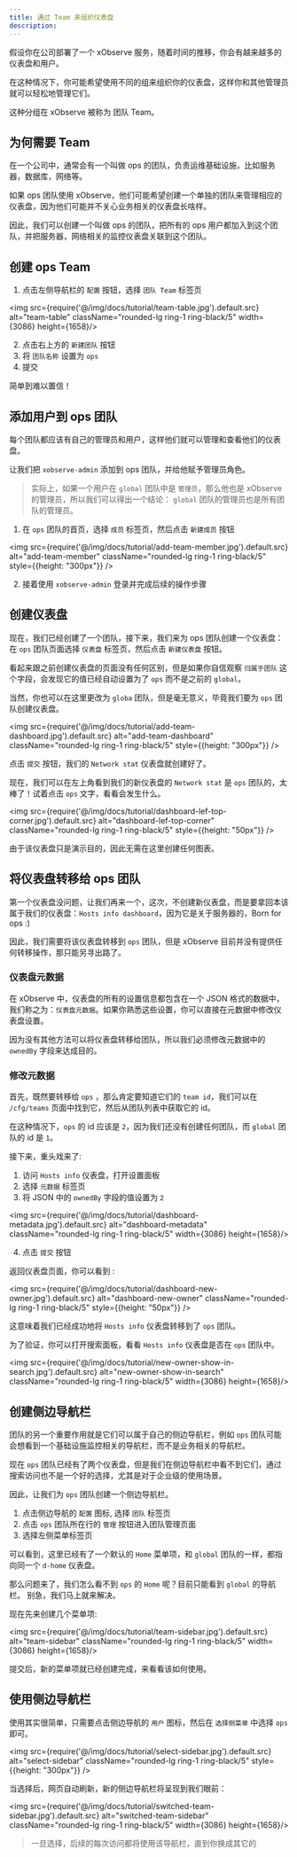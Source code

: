 ```yaml
---
title: 通过 Team 来组织仪表盘
description: 
---
```


假设你在公司部署了一个 xObserve 服务，随着时间的推移，你会有越来越多的仪表盘和用户。

在这种情况下，你可能希望使用不同的组来组织你的仪表盘，这样你和其他管理员就可以轻松地管理它们。

这种分组在 xObserve 被称为 团队 Team。


## 为何需要 Team

在一个公司中，通常会有一个叫做 ops 的团队，负责运维基础设施，比如服务器，数据库，网络等。

如果 ops 团队使用 xObserve，他们可能希望创建一个单独的团队来管理相应的仪表盘，因为他们可能并不关心业务相关的仪表盘长啥样。

因此，我们可以创建一个叫做 ops 的团队，把所有的 ops 用户都加入到这个团队，并把服务器，网络相关的监控仪表盘关联到这个团队。

## 创建 ops Team

1. 点击左侧导航栏的 `配置` 按钮，选择 `团队 Team` 标签页

<img src={require('@/img/docs/tutorial/team-table.jpg').default.src} alt="team-table"  className="rounded-lg ring-1 ring-black/5"  width={3086} height={1658}/>


2. 点击右上方的 `新建团队` 按钮
3. 将 `团队名称` 设置为 `ops`
4. 提交

简单到难以置信！

## 添加用户到 ops 团队

每个团队都应该有自己的管理员和用户，这样他们就可以管理和查看他们的仪表盘。

让我们把 `xobserve-admin` 添加到 ops 团队，并给他赋予管理员角色。

> 实际上，如果一个用户在 `global` 团队中是 `管理员`，那么他也是 xObserve 的管理员，所以我们可以得出一个结论：
> `global` 团队的管理员也是所有团队的管理员。


1. 在 `ops` 团队的首页，选择 `成员` 标签页，然后点击 `新建成员` 按钮

<img src={require('@/img/docs/tutorial/add-team-member.jpg').default.src} alt="add-team-member"  className="rounded-lg ring-1 ring-black/5"  style={{height: "300px"}} />


2. 接着使用 `xobserve-admin` 登录并完成后续的操作步骤


## 创建仪表盘

现在，我们已经创建了一个团队，接下来，我们来为 ops 团队创建一个仪表盘： 在 `ops` 团队页面选择 `仪表盘` 标签页，然后点击 `新建仪表盘` 按钮。

看起来跟之前创建仪表盘的页面没有任何区别，但是如果你自信观察 `归属于团队` 这个字段，会发现它的值已经自动设置为了 `ops` 而不是之前的 `global`。

当然，你也可以在这里更改为 `globa` 团队，但是毫无意义，毕竟我们要为 `ops` 团队创建仪表盘。

<img src={require('@/img/docs/tutorial/add-team-dashboard.jpg').default.src} alt="add-team-dashboard"  className="rounded-lg ring-1 ring-black/5"  style={{height: "300px"}} />


点击 `提交` 按钮，我们的 `Network stat` 仪表盘就创建好了。

现在，我们可以在左上角看到我们的新仪表盘的 `Network stat` 是 `ops` 团队的，太棒了！试着点击 `ops` 文字，看看会发生什么。

<img src={require('@/img/docs/tutorial/dashboard-lef-top-corner.jpg').default.src} alt="dashboard-lef-top-corner"  className="rounded-lg ring-1 ring-black/5"  style={{height: "50px"}} />

由于该仪表盘只是演示目的，因此无需在这里创建任何图表。


## 将仪表盘转移给 ops 团队

第一个仪表盘没问题，让我们再来一个，这次，不创建新仪表盘，而是要拿回本该属于我们的仪表盘：`Hosts info dashboard`，因为它是关于服务器的，Born for ops   :)

因此，我们需要将该仪表盘转移到 `ops` 团队，但是 xObserve 目前并没有提供任何转移操作，那只能另寻出路了。


### 仪表盘元数据

在 xObserve 中，仪表盘的所有的设置信息都包含在一个 JSON 格式的数据中，我们称之为：`仪表盘元数据`。如果你熟悉这些设置，你可以直接在元数据中修改仪表盘设置。

因为没有其他方法可以将仪表盘转移给团队，所以我们必须修改元数据中的 `ownedBy` 字段来达成目的。

### 修改元数据

首先，既然要转移给 `ops` ，那么肯定要知道它们的 `team id`，我们可以在 `/cfg/teams` 页面中找到它，然后从团队列表中获取它的 id。

在这种情况下，`ops` 的 id 应该是 `2`，因为我们还没有创建任何团队，而 `global` 团队的 id 是 `1`。

接下来，重头戏来了:
1. 访问 `Hosts info` 仪表盘，打开设置面板
2. 选择 `元数据` 标签页
3. 将 JSON 中的 `ownedBy` 字段的值设置为 `2`

<img src={require('@/img/docs/tutorial/dashboard-metadata.jpg').default.src} alt="dashboard-metadata"  className="rounded-lg ring-1 ring-black/5"  width={3086} height={1658}/>

4. 点击 `提交` 按钮

返回仪表盘页面，你可以看到 :

<img src={require('@/img/docs/tutorial/dashboard-new-owner.jpg').default.src} alt="dashboard-new-owner"  className="rounded-lg ring-1 ring-black/5"  style={{height: "50px"}} />


这意味着我们已经成功地将 `Hosts info` 仪表盘转移到了 `ops` 团队。

为了验证，你可以打开搜索面板，看看 `Hosts info` 仪表盘是否在 `ops` 团队中。

<img src={require('@/img/docs/tutorial/new-owner-show-in-search.jpg').default.src} alt="new-owner-show-in-search"  className="rounded-lg ring-1 ring-black/5"  width={3086} height={1658}/>



## 创建侧边导航栏

团队的另一个重要作用就是它们可以属于自己的侧边导航栏，例如 `ops` 团队可能会想看到一个基础设施监控相关的导航栏，而不是业务相关的导航栏。

现在 `ops` 团队已经有了两个仪表盘，但是我们在侧边导航栏中看不到它们，通过搜索访问也不是一个好的选择，尤其是对于企业级的使用场景。

因此，让我们为 `ops` 团队创建一个侧边导航栏。

1. 点击侧边导航的 `配置` 图标, 选择 `团队` 标签页 
2. 点击 `ops` 团队所在行的 `管理` 按钮进入团队管理页面
3. 选择左侧菜单标签页

可以看到，这里已经有了一个默认的 `Home` 菜单项，和 `global` 团队的一样，都指向同一个 `d-home` 仪表盘。

那么问题来了，我们怎么看不到 `ops` 的 `Home` 呢？目前只能看到 `global` 的导航栏。 别急，我们马上就来解决。

现在先来创建几个菜单项:

<img src={require('@/img/docs/tutorial/team-sidebar.jpg').default.src} alt="team-sidebar"  className="rounded-lg ring-1 ring-black/5"  width={3086} height={1658}/>

提交后，新的菜单项就已经创建完成，来看看该如何使用。

## 使用侧边导航栏

使用其实很简单，只需要点击侧边导航的 `用户` 图标，然后在 `选择侧菜单` 中选择 `ops` 即可。

<img src={require('@/img/docs/tutorial/select-sidebar.jpg').default.src} alt="select-sidebar"  className="rounded-lg ring-1 ring-black/5"  style={{height: "300px"}} />


当选择后，网页自动刷新，新的侧边导航栏将呈现到我们眼前：

<img src={require('@/img/docs/tutorial/switched-team-sidebar.jpg').default.src} alt="switched-team-sidebar"  className="rounded-lg ring-1 ring-black/5"  width={3086} height={1658}/>



> 一旦选择，后续的每次访问都将使用该导航栏，直到你换成其它的

